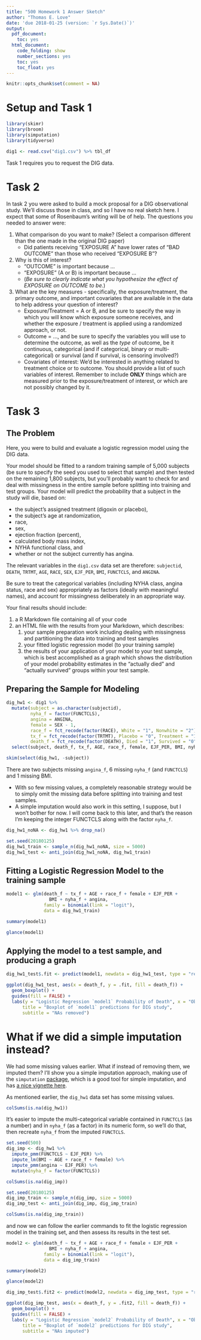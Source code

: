 ---
title: "500 Homework 1 Answer Sketch"
author: "Thomas E. Love"
date: 'due 2018-01-25 (version: `r Sys.Date()`)'
output:
  pdf_document:
    toc: yes
  html_document:
    code_folding: show
    number_sections: yes
    toc: yes
    toc_float: yes
---

```{r setup, include=FALSE}
knitr::opts_chunk$set(comment = NA)
```

# Setup and Task 1

```{r}
library(skimr)
library(broom)
library(simputation)
library(tidyverse)

dig1 <- read.csv("dig1.csv") %>% tbl_df
```

Task 1 requires you to request the DIG data.

# Task 2

In task 2 you were asked to build a mock proposal for a DIG observational study. We'll discuss those in class, and so I have no real sketch here. I expect that some of Rosenbaum's writing will be of help. The questions you needed to answer were:

1. What comparison do you want to make? (Select a comparison different than the one made in the original DIG paper)
    + Did patients receiving "EXPOSURE A" have lower rates of "BAD OUTCOME" than those who received "EXPOSURE B"?
2. Why is this of interest?
    + "OUTCOME" is important because ...
    + "EXPOSURE" (A or B) is important because ...
    + (*Be sure to clearly indicate what you hypothesize the effect of EXPOSURE on OUTCOME to be.*)
3. What are the key measures - specifically, the exposure/treatment, the primary outcome, and important covariates that are available in the data to help address your question of interest?
    + Exposure/Treatment = A or B, and be sure to specify the way in which you will know which exposure someone receives, and whether the exposure / treatment is applied using a randomized approach, or not.
    + Outcome = ..., and be sure to specify the variables you will use to determine the outcome, as well as the *type* of outcome, be it continuous, categorical (and if categorical, binary or multi-categorical) or survival (and if survival, is censoring involved?) 
    + Covariates of interest: We'd be interested in anything related to treatment choice or to outcome. You should provide a list of such variables of interest. Remember to include **ONLY** things which are measured prior to the exposure/treatment of interest, or which are not possibly changed by it.
    
# Task 3

## The Problem

Here, you were to build and evaluate a logistic regression model using the DIG data.

Your model should be fitted to a random training sample of 5,000 subjects (be sure to specify the seed you used to select that sample) and then tested on the remaining 1,800 subjects, but you'll probably want to check for and deal with missingness in the entire sample before splitting into training and test groups. Your model will predict the probability that a subject in the study will die, based on:

- the subject's assigned treatment (digoxin or placebo),
- the subject's age at randomization, 
- race, 
- sex, 
- ejection fraction (percent), 
- calculated body mass index, 
- NYHA functional class, and
- whether or not the subject currently has angina.

The relevant variables in the `dig1.csv` data set are therefore: `subjectid`, `DEATH`, `TRTMT`, `AGE`, `RACE`, `SEX`, `EJF_PER`, `BMI`, `FUNCTCLS`, and `ANGINA`.

Be sure to treat the categorical variables (including NYHA class, angina status, race and sex) appropriately as factors (ideally with meaningful names), and account for missingness deliberately in an appropriate way. 

Your final results should include:

1. a R Markdown file containing all of your code
2. an HTML file with the results from your Markdown, which describes:
    1. your sample preparation work including dealing with missingness and partitioning the data into training and test samples
    2. your fitted logistic regression model (to your training sample)
    3. the results of your application of your model to your test sample, which is best accomplished as a graph which shows the distribution of your model probability estimates in the "actually died" and "actually survived" groups within your test sample.

## Preparing the Sample for Modeling

```{r}
dig_hw1 <- dig1 %>%
  mutate(subject = as.character(subjectid),
         nyha_f = factor(FUNCTCLS),
         angina = ANGINA,
         female = SEX - 1,
         race_f = fct_recode(factor(RACE), White = "1", Nonwhite = "2"),
         tx_f = fct_recode(factor(TRTMT), Placebo = "0", Treatment = "1"),
         death_f = fct_recode(factor(DEATH), Died = "1", Survived = "0")) %>%
  select(subject, death_f, tx_f, AGE, race_f, female, EJF_PER, BMI, nyha_f, angina, FUNCTCLS)

skim(select(dig_hw1, -subject))
```

There are two subjects missing `angina_f`, 6 missing `nyha_f` (and `FUNCTCLS`) and 1 missing BMI. 

- With so few missing values, a completely reasonable strategy would be to simply omit the missing data before splitting into training and test samples.
- A simple imputation would also work in this setting, I suppose, but I won't bother for now. I will come back to this later, and that's the reason I'm keeping the integer FUNCTCLS along with the factor `nyha_f`.

```{r}
dig_hw1_noNA <- dig_hw1 %>% drop_na()

set.seed(20180125)
dig_hw1_train <- sample_n(dig_hw1_noNA, size = 5000)
dig_hw1_test <- anti_join(dig_hw1_noNA, dig_hw1_train)
```

## Fitting a Logistic Regression Model to the training sample

```{r}
model1 <- glm(death_f ~ tx_f + AGE + race_f + female + EJF_PER + 
                BMI + nyha_f + angina, 
              family = binomial(link = "logit"),
              data = dig_hw1_train)

summary(model1)
```

```{r}
glance(model1)
```

## Applying the model to a test sample, and producing a graph

```{r}
dig_hw1_test$.fit <- predict(model1, newdata = dig_hw1_test, type = "response")

ggplot(dig_hw1_test, aes(x = death_f, y = .fit, fill = death_f)) +
  geom_boxplot() + 
  guides(fill = FALSE) +
  labs(y = "Logistic Regression `model1` Probability of Death", x = "Observed Vital Status",
      title = "Boxplot of `model1` predictions for DIG study",
      subtitle = "NAs removed")
```


# What if we did a simple imputation instead?

We had some missing values earlier. What if instead of removing them, we imputed them? I'll show you a simple imputation approach, making use of the `simputation` [package](https://github.com/markvanderloo/simputation), which is a good tool for simple imputation, and has [a nice vignette here](https://cran.r-project.org/web/packages/simputation/vignettes/intro.html).

As mentioned earlier, the `dig_hw1` data set has some missing values.

```{r}
colSums(is.na(dig_hw1))
```

It's easier to impute the multi-categorical variable contained in `FUNCTCLS` (as a number) and in `nyha_f` (as a factor) in its numeric form, so we'll do that, then recreate `nyha_f` from the imputed `FUNCTCLS`.

```{r}
set.seed(500)
dig_imp <- dig_hw1 %>%
  impute_pmm(FUNCTCLS ~ EJF_PER) %>%
  impute_lm(BMI ~ AGE + race_f + female) %>%
  impute_pmm(angina ~ EJF_PER) %>%
  mutate(nyha_f = factor(FUNCTCLS))

colSums(is.na(dig_imp))
```

```{r}
set.seed(20180125)
dig_imp_train <- sample_n(dig_imp, size = 5000)
dig_imp_test <- anti_join(dig_imp, dig_imp_train)

colSums(is.na(dig_imp_train))
```

and now we can follow the earlier commands to fit the logistic regression model in the training set, and then assess its results in the test set.

```{r}
model2 <- glm(death_f ~ tx_f + AGE + race_f + female + EJF_PER + 
                BMI + nyha_f + angina, 
              family = binomial(link = "logit"),
              data = dig_imp_train)

summary(model2)
```

```{r}
glance(model2)
```

```{r}
dig_imp_test$.fit2 <- predict(model2, newdata = dig_imp_test, type = "response")

ggplot(dig_imp_test, aes(x = death_f, y = .fit2, fill = death_f)) +
  geom_boxplot() + 
  guides(fill = FALSE) +
  labs(y = "Logistic Regression `model2` Probability of Death", x = "Observed Vital Status",
      title = "Boxplot of `model2` predictions for DIG study",
      subtitle = "NAs imputed")
```